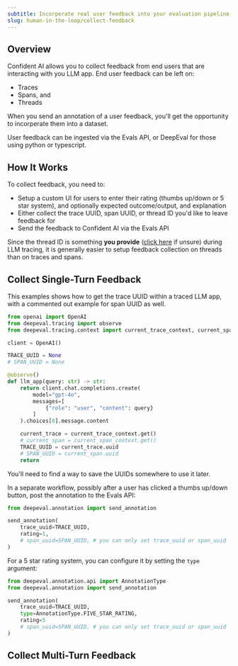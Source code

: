 ```yaml
---
subtitle: Incorperate real user feedback into your evaluation pipeline
slug: human-in-the-loop/collect-feedback
---
```


## Overview

Confident AI allows you to collect feedback from end users that are interacting with you LLM app. End user feedback can be left on:

- Traces
- Spans, and
- Threads

When you send an annotation of a user feedback, you'll get the opportunity to incorperate them into a dataset.

<Tip>
  User feedback can be ingested via the Evals API, or DeepEval for those using
  python or typescript.
</Tip>

## How It Works

To collect feedback, you need to:

- Setup a custom UI for users to enter their rating (thumbs up/down or 5 star system), and optionally expected outcome/output, and explanation
- Either collect the trace UUID, span UUID, or thread ID you'd like to leave feedback for
- Send the feedback to Confident AI via the Evals API

Since the thread ID is something **you provide** ([click here](/docs/llm-tracing/advanced-features/threads) if unsure) during LLM tracing, it is generally easier to setup feedback collection on threads than on traces and spans.

## Collect Single-Turn Feedback

<Steps>

<Step title="Get UUID from trace/span">

This examples shows how to get the trace UUID within a traced LLM app, with a commented out example for span UUID as well.

```python main.py {7,19,21} maxLines={24}
from openai import OpenAI
from deepeval.tracing import observe
from deepeval.tracing.context import current_trace_context, current_span_context

client = OpenAI()

TRACE_UUID = None
# SPAN_UUID = None

@observe()
def llm_app(query: str) -> str:
    return client.chat.completions.create(
        model="gpt-4o",
        messages=[
            {"role": "user", "content": query}
        ]
    ).choices[0].message.content

    current_trace = current_trace_context.get()
    # current_span = current_span_context.get()
    TRACE_UUID = current_trace.uuid
    # SPAN_UUID = current_span.uuid
    return
```

<Note>
  You'll need to find a way to save the UUIDs somewhere to use it later.
</Note>

</Step>

<Step title="Send annotation for trace/span">

In a separate workflow, possibly after a user has clicked a thumbs up/down button, post the annotation to the Evals API:

```python
from deepeval.annotation import send_annotation

send_annotation(
    trace_uuid=TRACE_UUID,
    rating=1,
    # span_uuid=SPAN_UUID, # you can only set trace_uuid or span_uuid
)
```

<Warning icon="fa-light star">

For a 5 star rating system, you can configure it by setting the `type` argument:

```python main.py {6}
from deepeval.annotation.api import AnnotationType
from deepeval.annotation import send_annotation

send_annotation(
    trace_uuid=TRACE_UUID,
    type=AnnotationType.FIVE_STAR_RATING,
    rating=5
    # span_uuid=SPAN_UUID, # you can only set trace_uuid or span_uuid
)
```

</Warning>

</Step>

</Steps>

## Collect Multi-Turn Feedback
